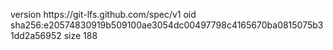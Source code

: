 version https://git-lfs.github.com/spec/v1
oid sha256:e20574830919b509100ae3054dc00497798c4165670ba0815075b31dd2a56952
size 188

